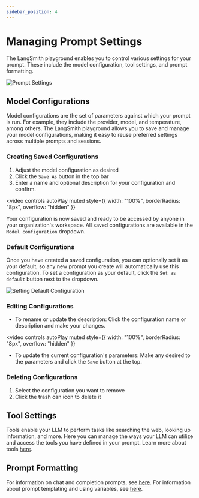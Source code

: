 ```yaml
---
sidebar_position: 4
---
```


# Managing Prompt Settings

The LangSmith playground enables you to control various settings for your prompt. These include the model configuration, tool settings, and prompt formatting.

![Prompt Settings](./static/prompt_settings.png)

## Model Configurations

Model configurations are the set of parameters against which your prompt is run. For example, they include the provider, model, and temperature, among others. The LangSmith playground allows you to save and manage your model configurations, making it easy to reuse preferred settings across multiple prompts and sessions.

### Creating Saved Configurations

1. Adjust the model configuration as desired
2. Click the `Save As` button in the top bar
3. Enter a name and optional description for your configuration and confirm.


<video
  controls
  autoPlay
  muted
  style={{ width: "100%", borderRadius: "8px", overflow: "hidden" }}
>
  <source src={saving_config} />
</video>

Your configuration is now saved and ready to be accessed by anyone in your organization's workspace. All saved configurations are available in the `Model configuration` dropdown.

### Default Configurations

Once you have created a saved configuration, you can optionally set it as your default, so any new prompt you create will automatically use this configuration. To set a configuration as your default, click the `Set as default` button next to the dropdown.

![Setting Default Configuration](./static/set_default_config.png)

### Editing Configurations

- To rename or update the description: Click the configuration name or description and make your changes.


<video
  controls
  autoPlay
  muted
  style={{ width: "100%", borderRadius: "8px", overflow: "hidden" }}
>
  <source src={renamed_config} />
</video>

- To update the current configuration's parameters: Make any desired to the parameters and click the `Save` button at the top.

### Deleting Configurations

1. Select the configuration you want to remove
2. Click the trash can icon to delete it

## Tool Settings

Tools enable your LLM to perform tasks like searching the web, looking up information, and more. Here you can manage the ways your LLM can utilize and access the tools you have defined in your prompt. Learn more about tools [here](../concepts#tools).

## Prompt Formatting

For information on chat and completion prompts, see [here](../concepts#chat-vs-completion). For information about prompt templating and using variables, see [here](../concepts#f-string-vs-mustache).
